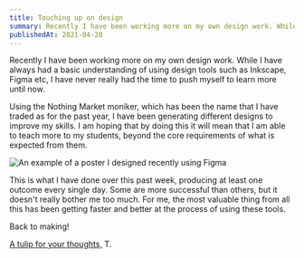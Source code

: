```yaml
---
title: Touching up on design
summary: Recently I have been working more on my own design work. While I have always had a basic understanding of using design tools such as Inkscape, Figma etc, I have never really had the time to push myself to learn more until now.
publishedAt: 2021-04-20
---
```


Recently I have been working more on my own design work. While I have always had a basic understanding of using design tools such as Inkscape, Figma etc, I have never really had the time to push myself to learn more until now.

Using the Nothing Market moniker, which has been the name that I have traded as for the past year, I have been generating different designs to improve my skills. I am hoping that by doing this it will mean that I am able to teach more to my students, beyond the core requirements of what is expected from them.

![An example of a poster I designed recently using Figma](/nm-figma-test.gif)

This is what I have done over this past week, producing at least one outcome every single day. Some are more successful than others, but it doesn't really bother me too much. For me, the most valuable thing from all this has been getting faster and better at the process of using these tools.

Back to making!

[A tulip for your thoughts,](https://www.are.na/block/11699153)
T.
